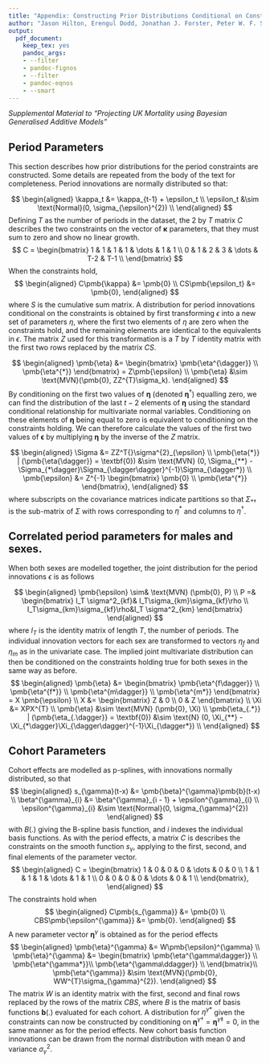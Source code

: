 ```yaml
---
title: "Appendix: Constructing Prior Distributions Conditional on Constraints"
author: "Jason Hilton, Erengul Dodd, Jonathan J. Forster, Peter W. F. Smith"
output:
  pdf_document:
    keep_tex: yes
    pandoc_args:
    - --filter
    - pandoc-fignos
    - --filter
    - pandoc-eqnos
    - --smart
---
```



*Supplemental Material to "Projecting UK Mortality using Bayesian Generalised Additive Models"*


## Period Parameters {-}

This section describes how prior distributions for the period constraints are constructed.
Some details are repeated from the body of the text for completeness.
Period innovations are normally distributed so that:

$$
\begin{aligned}
\kappa_t &= \kappa_{t-1} + \epsilon_t \\
\epsilon_t &\sim \text{Normal}(0, \sigma_{\epsilon}^{2}) \\
\end{aligned}
$$
Defining $T$ as the number of periods in the dataset, the $2$ by $T$ matrix $C$ describes the two constraints on the vector of $\pmb{\kappa}$ parameters, that they must sum to zero and show no linear growth. 
$$
C = \begin{bmatrix}
1 & 1 & 1 & 1 & \dots & 1 & 1 \\
0 & 1 & 2 & 3 & \dots & T-2 & T-1 \\
\end{bmatrix}
$$
When the constraints hold,
$$
\begin{aligned}
C\pmb{\kappa} &= \pmb{0} \\
CS\pmb{\epsilon_t} &= \pmb{0},
\end{aligned}
$$ where $S$ is the cumulative sum matrix. A distribution for period innovations conditional on the constraints is obtained by first transforming $\epsilon$ into a new set of parameters $\eta$, where the first two elements of $\eta$ are zero when the constraints hold, and the remaining elements are identical to the equivalents in $\epsilon$. The matrix $Z$ used for this transformation is a $T$ by $T$ identity matrix with the first two rows replaced by the matrix $CS$.

$$
\begin{aligned}
\pmb{\eta} &= \begin{bmatrix}
\pmb{\eta^{\dagger}} \\
\pmb{\eta^{*}}
\end{bmatrix} = Z\pmb{\epsilon} \\ 
\pmb{\eta} &\sim \text{MVN}(\pmb{0}, ZZ^{T}\sigma_k).
\end{aligned}
$$
By conditioning on the first two values of $\pmb{\eta}$ (denoted $\pmb{\eta}^{\dagger}$) equalling zero, we can find the distribution of the last $t-2$ elements of $\pmb{\eta}$ using the standard conditional relationship for multivariate normal variables. Conditioning on these elements of $\pmb{\eta}$ being equal to zero is equivalent to conditioning on the constraints holding. We can therefore calculate the values of the first two values of $\pmb{\epsilon}$ by multiplying $\pmb{\eta}$ by the inverse of the $Z$ matrix.

$$
\begin{aligned}
\Sigma &= ZZ^T{}\sigma^{2}_{\epsilon} \\
\pmb{\eta{*}} | (\pmb{\eta{\dagger}} = \textbf{0}) &\sim \text{MVN} (0, \Sigma_{**} - \Sigma_{*\dagger}\Sigma_{\dagger\dagger}^{-1}\Sigma_{\dagger*}) \\
\pmb{\epsilon} &= Z^{-1} \begin{bmatrix}
\pmb{0} \\
\pmb{\eta^{*}}
\end{bmatrix},
\end{aligned}
$$ where subscripts on the covariance matrices indicate partitions so that $\Sigma_{*\dagger}$ is the sub-matrix of $\Sigma$ with rows corresponding to $\eta^{*}$ and columns to $\eta^{\dagger}$.

## Correlated period parameters for males and sexes. {-}
When both sexes are modelled together, the joint distribution for the period innovations $\epsilon$ is as follows

$$
\begin{aligned}
\pmb{\epsilon} \sim& \text{MVN} (\pmb{0}, P) \\
P =& \begin{bmatrix}
I_T \sigma^2_{kf}& I_T\sigma_{km}\sigma_{kf}\rho \\
I_T\sigma_{km}\sigma_{kf}\rho&I_T \sigma^2_{km}
\end{bmatrix}
\end{aligned}
$$ where $I_T$ is the identity matrix of length $T$, the number of periods.
The individual innovation vectors for each sex are transformed to vectors $\eta_f$ and $\eta_m$ as in the univariate case. The implied joint multivariate distribution can then be conditioned on the constraints holding true for both sexes in the same way as before.
$$
\begin{aligned}
\pmb{\eta} &= \begin{bmatrix}
\pmb{\eta^{f\dagger}} \\
\pmb{\eta^{f*}} \\
\pmb{\eta^{m\dagger}} \\
\pmb{\eta^{m*}}
\end{bmatrix}
 = X \pmb{\epsilon} \\
 X &= \begin{bmatrix}
Z & 0 \\
0 & Z 
\end{bmatrix} \\
\Xi &= XPX^{T} \\
\pmb{\eta} &\sim \text{MVN} (\pmb{0}, \Xi) \\
\pmb{\eta_{.*}} | (\pmb{\eta_{.\dagger}} = \textbf{0}) &\sim \text{N} (0, \Xi_{**} - \Xi_{*\dagger}\Xi_{\dagger\dagger}^{-1}\Xi_{\dagger*}) \\
\end{aligned}
$$



## Cohort Parameters {-}

Cohort effects are modelled as p-splines, with innovations normally distributed, so that
$$
\begin{aligned}
s_{\gamma}(t-x) &= \pmb{\beta}^{\gamma}\pmb{b}(t-x) \\
\beta^{\gamma}_{i} &= \beta^{\gamma}_{i - 1} + \epsilon^{\gamma}_{i} \\
\epsilon^{\gamma}_{i} &\sim \text{Normal}(0, \sigma_{\gamma}^{2})
\end{aligned}
$$ with $B(.)$ giving the B-spline basis function, and $i$ indexes the individual basis functions.
As with the period effects, a matrix $C$ is describes the constraints on the smooth function $s_{\gamma}$, applying to the first, second, and final elements of the parameter vector.
$$
\begin{aligned}
C = \begin{bmatrix}
1 & 0 & 0 & 0 & \dots & 0 & 0 \\
1 & 1 & 1 & 1 & \dots & 1 & 1 \\
0 & 0 & 0 & 0 & \dots & 0 & 1 \\
\end{bmatrix},
\end{aligned}
$$
The constraints hold when
$$
\begin{aligned}
C\pmb{s_{\gamma}} &= \pmb{0} \\
CBS\pmb{\epsilon^{\gamma}} &= \pmb{0}.
\end{aligned}
$$
A new parameter vector $\pmb{\eta}^{\gamma}$ is obtained as for the period effects 
$$
\begin{aligned}
\pmb{\eta}^{\gamma} &= W\pmb{\epsilon}^{\gamma} \\
\pmb{\eta}^{\gamma} &= \begin{bmatrix}
\pmb{\eta^{\gamma\dagger}} \\
\pmb{\eta^{\gamma*}}\\
\pmb{\eta^{\gamma\ddagger}} \\
\end{bmatrix}\\
\pmb{\eta^{\gamma}} &\sim \text{MVN}(\pmb{0}, WW^{T}\sigma_{\gamma}^{2}).
\end{aligned}
$$
The matrix $W$ is an identity matrix with the first, second and final rows replaced by the rows of the matrix $CBS$, where $B$ is the matrix of basis functions $\pmb{b}(.)$ evaluated for each cohort.
A distribution for $\eta^{\gamma*}$ given the constraints can now be constructed by conditioning on $\pmb{\eta}^{\gamma\dagger} = \pmb{\eta}^{\gamma\ddagger} = 0$, in the same manner as for the period effects. New cohort basis function innovations can be drawn from the normal distribution with mean $0$ and variance $\sigma_{\gamma}^{2}$.
